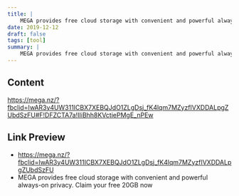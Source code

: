 ```yaml
---
title: |
    MEGA provides free cloud storage with convenient and powerful always-on privacy
date: 2019-12-12
draft: false
tags: [tool]
summary: |
    MEGA provides free cloud storage with convenient and powerful always-on privacy. Claim your free 20GB now
---
```


## Content

https://mega.nz/?fbclid=IwAR3y4UW311ICBX7XEBQJdO1ZLgDsj_fK4lqm7MZyzfIVXDDALpgZUbdSzFU#F!DFZCTA7a!IIiBhh8KVctiePMgE_nPEw

## Link Preview

- https://mega.nz/?fbclid=IwAR3y4UW311ICBX7XEBQJdO1ZLgDsj_fK4lqm7MZyzfIVXDDALpgZUbdSzFU
- MEGA provides free cloud storage with convenient and powerful always-on privacy. Claim your free 20GB now
